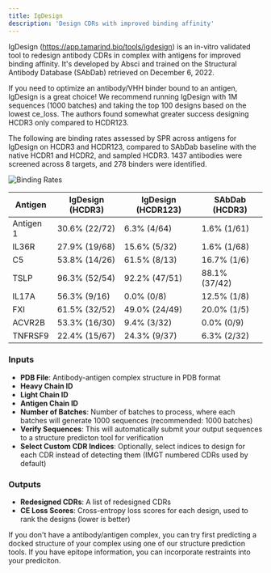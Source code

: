 ```yaml
---
title: IgDesign
description: 'Design CDRs with improved binding affinity'
---
```


IgDesign (https://app.tamarind.bio/tools/igdesign) is an in-vitro validated tool to redesign antibody CDRs in complex with antigens for improved binding affinity. It's developed by Absci and trained on the Structural Antibody Database (SAbDab) retrieved on December 6, 2022. 

If you need to optimize an antibody/VHH binder bound to an antigen, IgDesign is a great choice! We recommend running IgDesign with 1M sequences (1000 batches) and taking the top 100 designs based on the lowest ce_loss. The authors found somewhat greater success designing HCDR3 only compared to HCDR123. 

The following are binding rates assessed by SPR across antigens for IgDesign on HCDR3 and HCDR123, compared to SAbDab baseline with the native HCDR1 and HCDR2, and sampled HCDR3. 1437 antibodies were screened across 8 targets, and 278 binders were identified. 

![Binding Rates](/tools/images/igdesign-binding-rates.png)

| Antigen  | IgDesign (HCDR3)     | IgDesign (HCDR123)   | SAbDab (HCDR3)    |
|----------|----------------------|----------------------|-------------------|
| Antigen 1| 30.6% (22/72)       | 6.3% (4/64)          | 1.6% (1/61)       |
| IL36R    | 27.9% (19/68)       | 15.6% (5/32)         | 1.6% (1/68)       |
| C5       | 53.8% (14/26)       | 61.5% (8/13)         | 16.7% (1/6)       |
| TSLP     | 96.3% (52/54)       | 92.2% (47/51)        | 88.1% (37/42)     |
| IL17A    | 56.3% (9/16)        | 0.0% (0/8)           | 12.5% (1/8)       |
| FXI      | 61.5% (32/52)       | 49.0% (24/49)        | 20.0% (1/5)       |
| ACVR2B   | 53.3% (16/30)       | 9.4% (3/32)          | 0.0% (0/9)        |
| TNFRSF9  | 22.4% (15/67)       | 24.3% (9/37)         | 6.3% (2/32)       |

### Inputs
- **PDB File**: Antibody-antigen complex structure in PDB format
- **Heavy Chain ID**
- **Light Chain ID**
- **Antigen Chain ID**
- **Number of Batches**: Number of batches to process, where each batches will generate 1000 sequences (recommended: 1000 batches)
- **Verify Sequences**: This will automatically submit your output sequences to a structure predicton tool for verification
- **Select Custom CDR Indices**: Optionally, select indices to design for each CDR instead of detecting them (IMGT numbered CDRs used by default)

### Outputs
- **Redesigned CDRs**: A list of redesigned CDRs
- **CE Loss Scores**: Cross-entropy loss scores for each design, used to rank the designs (lower is better)

If you don't have a antibody/antigen complex, you can try first predicting a docked structure of your complex using one of our structure prediction tools. If you have epitope information, you can incorporate restraints into your prediciton. 